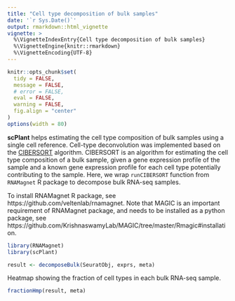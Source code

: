 ```yaml
---
title: "Cell type decomposition of bulk samples"
date: '`r Sys.Date()`'
output: rmarkdown::html_vignette
vignette: >
  %\VignetteIndexEntry{Cell type decomposition of bulk samples}
  %\VignetteEngine{knitr::rmarkdown}
  %\VignetteEncoding{UTF-8}
---
```


```r
knitr::opts_chunk$set(
  tidy = FALSE,
  message = FALSE,
  # error = FALSE,
  eval = FALSE,
  warning = FALSE,
  fig.align = "center"
)
options(width = 80)
```

**scPlant** helps estimating the cell type composition of bulk samples using a single cell reference. Cell-type deconvolution was implemented based on the [CIBERSORT](https://www.nature.com/articles/nmeth.3337) algorithm. CIBERSORT is an algorithm for estimating the cell type composition of a bulk sample, given a gene expression profile of the sample and a known gene expression profile for each cell type potentially contributing to the sample. Here, we wrap `runCIBERSORT` function from `RNAMagnet` R package to decompose bulk RNA-seq samples.

To install RNAMagnet R package, see https://github.com/veltenlab/rnamagnet. Note that MAGIC is an important requirement of RNAMagnet package, and needs to be installed as a python package, see https://github.com/KrishnaswamyLab/MAGIC/tree/master/Rmagic#installation.

```r
library(RNAMagnet)
library(scPlant)
```


```r
result <- decomposeBulk(SeuratObj, exprs, meta)
```

Heatmap showing the fraction of cell types in each bulk RNA-seq sample.

```r
fractionHmp(result, meta)
```








